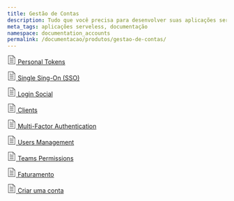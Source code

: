 ```yaml
---
title: Gestão de Contas
description: Tudo que você precisa para desenvolver suas aplicações serveless em um só lugar, de API à documentação 
meta_tags: aplicações serveless, documentação
namespace: documentation_accounts
permalink: /documentacao/produtos/gestao-de-contas/
---
```


[<svg width="20" xmlns="http://www.w3.org/2000/svg" class="icon icon-list" viewBox="0 0 60 60"><g stroke="var(--theme-text-lighter)" fill="var(--theme-text-lighter)" stroke-width="0"><g stroke="none"><path d="M42.5 22h-25a1 1 0 1 0 0 2h25a1 1 0 1 0 0-2zm-25-6h10a1 1 0 1 0 0-2h-10a1 1 0 1 0 0 2zm25 14h-25a1 1 0 1 0 0 2h25a1 1 0 1 0 0-2zm0 8h-25a1 1 0 1 0 0 2h25a1 1 0 1 0 0-2zm0 8h-25a1 1 0 1 0 0 2h25a1 1 0 1 0 0-2z"/><path d="M38.914 0H6.5v60h47V14.586L38.914 0zm.586 3.414L50.086 14H39.5V3.414zM8.5 58V2h29v14h14v42h-43z"/></g></g></svg> Personal Tokens](/pt-br/documentacao/produtos/gestao-de-contas/personal-tokens/)

[<svg width="20" xmlns="http://www.w3.org/2000/svg" class="icon icon-list" viewBox="0 0 60 60"><g stroke="var(--theme-text-lighter)" fill="var(--theme-text-lighter)" stroke-width="0"><g stroke="none"><path d="M42.5 22h-25a1 1 0 1 0 0 2h25a1 1 0 1 0 0-2zm-25-6h10a1 1 0 1 0 0-2h-10a1 1 0 1 0 0 2zm25 14h-25a1 1 0 1 0 0 2h25a1 1 0 1 0 0-2zm0 8h-25a1 1 0 1 0 0 2h25a1 1 0 1 0 0-2zm0 8h-25a1 1 0 1 0 0 2h25a1 1 0 1 0 0-2z"/><path d="M38.914 0H6.5v60h47V14.586L38.914 0zm.586 3.414L50.086 14H39.5V3.414zM8.5 58V2h29v14h14v42h-43z"/></g></g></svg> Single Sing-On (SSO)](/pt-br/documentacao/produtos/gestao-de-contas/single-sign-on/)

[<svg width="20" xmlns="http://www.w3.org/2000/svg" class="icon icon-list" viewBox="0 0 60 60"><g stroke="var(--theme-text-lighter)" fill="var(--theme-text-lighter)" stroke-width="0"><g stroke="none"><path d="M42.5 22h-25a1 1 0 1 0 0 2h25a1 1 0 1 0 0-2zm-25-6h10a1 1 0 1 0 0-2h-10a1 1 0 1 0 0 2zm25 14h-25a1 1 0 1 0 0 2h25a1 1 0 1 0 0-2zm0 8h-25a1 1 0 1 0 0 2h25a1 1 0 1 0 0-2zm0 8h-25a1 1 0 1 0 0 2h25a1 1 0 1 0 0-2z"/><path d="M38.914 0H6.5v60h47V14.586L38.914 0zm.586 3.414L50.086 14H39.5V3.414zM8.5 58V2h29v14h14v42h-43z"/></g></g></svg> Login Social](/pt-br/documentacao/produtos/gestao-de-contas/social-login/)

[<svg width="20" xmlns="http://www.w3.org/2000/svg" class="icon icon-list" viewBox="0 0 60 60"><g stroke="var(--theme-text-lighter)" fill="var(--theme-text-lighter)" stroke-width="0"><g stroke="none"><path d="M42.5 22h-25a1 1 0 1 0 0 2h25a1 1 0 1 0 0-2zm-25-6h10a1 1 0 1 0 0-2h-10a1 1 0 1 0 0 2zm25 14h-25a1 1 0 1 0 0 2h25a1 1 0 1 0 0-2zm0 8h-25a1 1 0 1 0 0 2h25a1 1 0 1 0 0-2zm0 8h-25a1 1 0 1 0 0 2h25a1 1 0 1 0 0-2z"/><path d="M38.914 0H6.5v60h47V14.586L38.914 0zm.586 3.414L50.086 14H39.5V3.414zM8.5 58V2h29v14h14v42h-43z"/></g></g></svg> Clients](/pt-br/documentacao/produtos/gestao-de-contas/clients/)

[<svg width="20" xmlns="http://www.w3.org/2000/svg" class="icon icon-list" viewBox="0 0 60 60"><g stroke="var(--theme-text-lighter)" fill="var(--theme-text-lighter)" stroke-width="0"><g stroke="none"><path d="M42.5 22h-25a1 1 0 1 0 0 2h25a1 1 0 1 0 0-2zm-25-6h10a1 1 0 1 0 0-2h-10a1 1 0 1 0 0 2zm25 14h-25a1 1 0 1 0 0 2h25a1 1 0 1 0 0-2zm0 8h-25a1 1 0 1 0 0 2h25a1 1 0 1 0 0-2zm0 8h-25a1 1 0 1 0 0 2h25a1 1 0 1 0 0-2z"/><path d="M38.914 0H6.5v60h47V14.586L38.914 0zm.586 3.414L50.086 14H39.5V3.414zM8.5 58V2h29v14h14v42h-43z"/></g></g></svg> Multi-Factor Authentication](/pt-br/documentacao/produtos/gestao-de-contas/multi-factor-authentication/)

[<svg width="20" xmlns="http://www.w3.org/2000/svg" class="icon icon-list" viewBox="0 0 60 60"><g stroke="var(--theme-text-lighter)" fill="var(--theme-text-lighter)" stroke-width="0"><g stroke="none"><path d="M42.5 22h-25a1 1 0 1 0 0 2h25a1 1 0 1 0 0-2zm-25-6h10a1 1 0 1 0 0-2h-10a1 1 0 1 0 0 2zm25 14h-25a1 1 0 1 0 0 2h25a1 1 0 1 0 0-2zm0 8h-25a1 1 0 1 0 0 2h25a1 1 0 1 0 0-2zm0 8h-25a1 1 0 1 0 0 2h25a1 1 0 1 0 0-2z"/><path d="M38.914 0H6.5v60h47V14.586L38.914 0zm.586 3.414L50.086 14H39.5V3.414zM8.5 58V2h29v14h14v42h-43z"/></g></g></svg> Users Management](/pt-br/documentacao/produtos/gestao-de-contas/usuarios-e-times/)

[<svg width="20" xmlns="http://www.w3.org/2000/svg" class="icon icon-list" viewBox="0 0 60 60"><g stroke="var(--theme-text-lighter)" fill="var(--theme-text-lighter)" stroke-width="0"><g stroke="none"><path d="M42.5 22h-25a1 1 0 1 0 0 2h25a1 1 0 1 0 0-2zm-25-6h10a1 1 0 1 0 0-2h-10a1 1 0 1 0 0 2zm25 14h-25a1 1 0 1 0 0 2h25a1 1 0 1 0 0-2zm0 8h-25a1 1 0 1 0 0 2h25a1 1 0 1 0 0-2zm0 8h-25a1 1 0 1 0 0 2h25a1 1 0 1 0 0-2z"/><path d="M38.914 0H6.5v60h47V14.586L38.914 0zm.586 3.414L50.086 14H39.5V3.414zM8.5 58V2h29v14h14v42h-43z"/></g></g></svg> Teams Permissions](/pt-br/documentacao/produtos/gestao-de-contas/teams-permissions/)

[<svg width="20" xmlns="http://www.w3.org/2000/svg" class="icon icon-list" viewBox="0 0 60 60"><g stroke="var(--theme-text-lighter)" fill="var(--theme-text-lighter)" stroke-width="0"><g stroke="none"><path d="M42.5 22h-25a1 1 0 1 0 0 2h25a1 1 0 1 0 0-2zm-25-6h10a1 1 0 1 0 0-2h-10a1 1 0 1 0 0 2zm25 14h-25a1 1 0 1 0 0 2h25a1 1 0 1 0 0-2zm0 8h-25a1 1 0 1 0 0 2h25a1 1 0 1 0 0-2zm0 8h-25a1 1 0 1 0 0 2h25a1 1 0 1 0 0-2z"/><path d="M38.914 0H6.5v60h47V14.586L38.914 0zm.586 3.414L50.086 14H39.5V3.414zM8.5 58V2h29v14h14v42h-43z"/></g></g></svg> Faturamento](/pt-br/documentacao/produtos/gestao-de-contas/faturamento/)

[<svg width="20" xmlns="http://www.w3.org/2000/svg" class="icon icon-list" viewBox="0 0 60 60"><g stroke="var(--theme-text-lighter)" fill="var(--theme-text-lighter)" stroke-width="0"><g stroke="none"><path d="M42.5 22h-25a1 1 0 1 0 0 2h25a1 1 0 1 0 0-2zm-25-6h10a1 1 0 1 0 0-2h-10a1 1 0 1 0 0 2zm25 14h-25a1 1 0 1 0 0 2h25a1 1 0 1 0 0-2zm0 8h-25a1 1 0 1 0 0 2h25a1 1 0 1 0 0-2zm0 8h-25a1 1 0 1 0 0 2h25a1 1 0 1 0 0-2z"/><path d="M38.914 0H6.5v60h47V14.586L38.914 0zm.586 3.414L50.086 14H39.5V3.414zM8.5 58V2h29v14h14v42h-43z"/></g></g></svg> Criar uma conta](/pt-br/documentacao/produtos/gestao-de-contas/criar-conta/)


